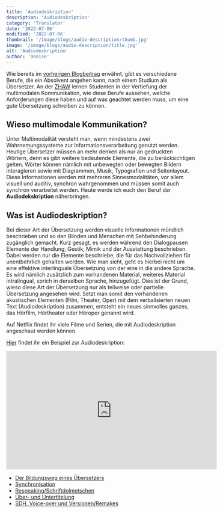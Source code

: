 ```yaml
---
title: 'Audiodeskription'
description: 'Audiodeskription'
category: 'Translator'
date: '2022-07-06'
modified: '2022-07-06'
thumbnail: '/image/blogs/audio-description/thumb.jpg'
image: '/image/blogs/audio-description/title.jpg'
alt: 'Audiodeskription'
author: 'Denise'
---
```


Wie bereits im [vorherigen Blogbeitrag](../educational-path-of-a-translator/) erwähnt, gibt es verschiedene Berufe, die ein Absolvent angehen kann, nach einem Studium als Übersetzer. An der [ZHAW](https://www.zhaw.ch) lernen Studenten in der Vertiefung der multimodalen Kommunikation, wie diese Berufe aussehen, welche Anforderungen diese haben und auf was geachtet werden muss, um eine gute Übersetzung schreiben zu können.

## Wieso multimodale Kommunikation?

Unter Multimodalität versteht man, wenn mindestens zwei Wahrnemungssysteme zur Informationsverarbeitung genutzt werden. Heutige Übersetzer müssen an mehr denken als nur an gedruckten Wörtern, denn es gibt weitere bedeutende Elemente, die zu berücksichtigen gelten. Wörter können nämlich mit unbewegten oder bewegten Bildern interagieren sowie mit Diagrammen, Musik, Typografien und Seitenlayout. Diese Informationen werden mit mehreren Sinnesmodalitäten, vor allem visuell und auditiv, synchron wahrgenommen und müssen somit auch synchron verarbeitet werden.
Heute werde ich euch den Beruf der **Audiodekskription** näherbringen.

## Was ist Audiodeskription?
Bei dieser Art der Übersetzung werden visuelle Informationen mündlich beschrieben und so den Blinden und Menschen mit Sehbehinderung zugänglich gemacht. Kurz gesagt, es werden während den Dialogpausen Elemente der Handlung, Gestik, Mimik und der Ausstattung beschrieben. Dabei werden nur die Elemente beschriebe, die für das Nachvollziehen für unentbehrlich gehalten werden.
Wie man sieht, geht es hierbei nicht um eine effektive interlinguale Übersetzung von der eine in die andere Sprache. Es wird nämlich zusätzlich zum vorhandenen Material, weiteres Material intralingual, sprich in derselben Sprache, hinzugefügt. Dies ist der Grund, wieso diese Art der Übersetzung nur als teilweise oder partielle Übersetzung angesehen wird.
Setzt man somit den vorhandenen akustischen Elementen (Film, Theater, Oper) mit dem verbalisierten neuen Text (Audiodeskription) zusammen, entsteht ein neues sinnvolles ganzes, das Hörfilm, Hörtheater oder Höroper genannt wird.

Auf Netflix findet ihr viele Filme und Serien, die mit Audiodeskription angeschaut werden können.

[Hier](https://youtu.be/2ToHFchLMGM) findet ihr ein Beispiel zur Audiodeskription:
<iframe width="560" height="315" style={{display: "block", marginLeft: 'auto', marginRight: 'auto'}} src="https://www.youtube-nocookie.com/embed/2ToHFchLMGM" title="YouTube video player" frameBorder="0" allow="accelerometer; autoplay; clipboard-write; encrypted-media; gyroscope; picture-in-picture" allowFullScreen></iframe>

<br />
<Hint title="Zugehörige Artikel" color="#155c66">
  <ul>
    <li><a href="../educational-path-of-a-translator">Der Bildungsweg eines Übersetzers</a></li>
    <li><a href="../synchronization">Synchronisation</a></li>
    <li><a href="../respeaking">Respeaking/Schriftdolmetschen</a></li>
    <li><a href="../sur-sub-titling">Über- und Untertitelung</a></li>
    <li><a href="../sdh-voice-over-remake">SDH, Voice-over und Versionen/Remakes</a></li>
  </ul>
</Hint>